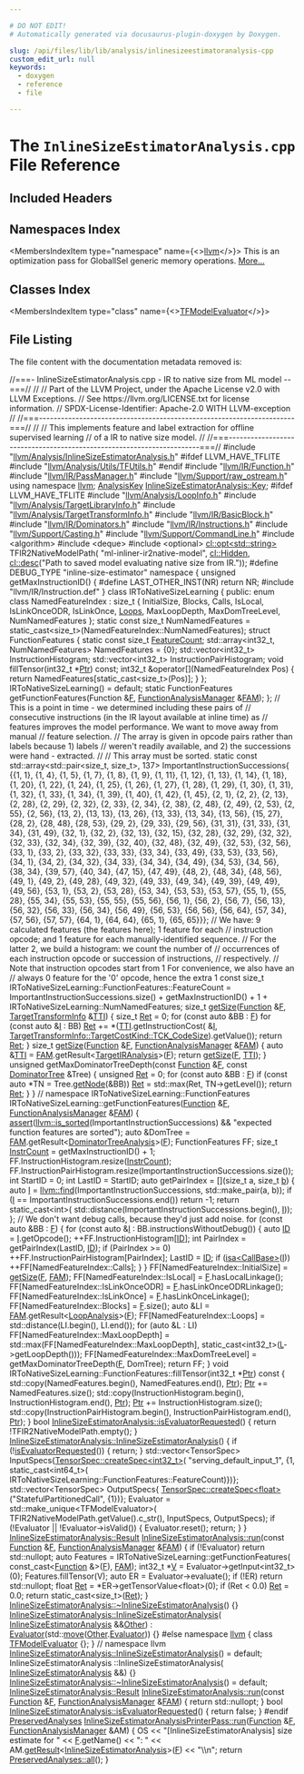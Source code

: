 ```yaml
---

# DO NOT EDIT!
# Automatically generated via docusaurus-plugin-doxygen by Doxygen.

slug: /api/files/lib/lib/analysis/inlinesizeestimatoranalysis-cpp
custom_edit_url: null
keywords:
  - doxygen
  - reference
  - file

---
```





# The `InlineSizeEstimatorAnalysis.cpp` File Reference

<DoxygenPage pluginConfig={pluginConfig}>



## Included Headers

<IncludesList>
<IncludesListItem
  filePath="llvm/Analysis/InlineSizeEstimatorAnalysis.h"
  permalink="/docs/api/files/include/include/llvm/include/llvm/analysis/inlinesizeestimatoranalysis-h"
  isLocal="true" />
<IncludesListItem
  filePath="llvm/IR/Function.h"
  permalink="/docs/api/files/include/include/llvm/include/llvm/ir/function-h"
  isLocal="true" />
<IncludesListItem
  filePath="llvm/IR/PassManager.h"
  permalink="/docs/api/files/include/include/llvm/include/llvm/ir/passmanager-h"
  isLocal="true" />
<IncludesListItem
  filePath="llvm/Support/raw_ostream.h"
  permalink="/docs/api/files/include/include/llvm/include/llvm/support/raw-ostream-h"
  isLocal="true" />
</IncludesList>

## Namespaces Index

<MembersIndex>

<MembersIndexItem
  type="namespace"
  name={<><a href="/docs/api/namespaces/llvm">llvm</a></>}>
This is an optimization pass for GlobalISel generic memory operations. <a href="/docs/api/namespaces/llvm/#details">More...</a>
</MembersIndexItem>

</MembersIndex>

## Classes Index

<MembersIndex>

<MembersIndexItem
  type="class"
  name={<><a href="/docs/api/classes/llvm/tfmodelevaluator">TFModelEvaluator</a></>}>
</MembersIndexItem>

</MembersIndex>


## File Listing

The file content with the documentation metadata removed is:

<ProgramListing>

<Link id="l00001" /><CodeLine lineNumber="1"><span class="doxyHighlightComment">//===- InlineSizeEstimatorAnalysis.cpp - IR to native size from ML model --===//</span></CodeLine>
<Link id="l00002" /><CodeLine lineNumber="2"><span class="doxyHighlightComment">//</span></CodeLine>
<Link id="l00003" /><CodeLine lineNumber="3"><span class="doxyHighlightComment">// Part of the LLVM Project, under the Apache License v2.0 with LLVM Exceptions.</span></CodeLine>
<Link id="l00004" /><CodeLine lineNumber="4"><span class="doxyHighlightComment">// See https://llvm.org/LICENSE.txt for license information.</span></CodeLine>
<Link id="l00005" /><CodeLine lineNumber="5"><span class="doxyHighlightComment">// SPDX-License-Identifier: Apache-2.0 WITH LLVM-exception</span></CodeLine>
<Link id="l00006" /><CodeLine lineNumber="6"><span class="doxyHighlightComment">//</span></CodeLine>
<Link id="l00007" /><CodeLine lineNumber="7"><span class="doxyHighlightComment">//===----------------------------------------------------------------------===//</span></CodeLine>
<Link id="l00008" /><CodeLine lineNumber="8"><span class="doxyHighlightComment">//</span></CodeLine>
<Link id="l00009" /><CodeLine lineNumber="9"><span class="doxyHighlightComment">// This implements feature and label extraction for offline supervised learning</span></CodeLine>
<Link id="l00010" /><CodeLine lineNumber="10"><span class="doxyHighlightComment">// of a IR to native size model.</span></CodeLine>
<Link id="l00011" /><CodeLine lineNumber="11"><span class="doxyHighlightComment">//</span></CodeLine>
<Link id="l00012" /><CodeLine lineNumber="12"><span class="doxyHighlightComment">//===----------------------------------------------------------------------===//</span></CodeLine>
<Link id="l00013" /><CodeLine lineNumber="13"><span class="doxyHighlightPreprocessor">#include &quot;<a href="/docs/api/files/include/include/llvm/include/llvm/analysis/inlinesizeestimatoranalysis-h">llvm/Analysis/InlineSizeEstimatorAnalysis.h</a>&quot;</span></CodeLine>
<Link id="l00014" /><CodeLine lineNumber="14"></CodeLine>
<Link id="l00015" /><CodeLine lineNumber="15"><span class="doxyHighlightPreprocessor">#ifdef LLVM&#95;HAVE&#95;TFLITE</span></CodeLine>
<Link id="l00016" /><CodeLine lineNumber="16"><span class="doxyHighlightPreprocessor">#include &quot;<a href="/docs/api/files/include/include/llvm/include/llvm/analysis/include/llvm/analysis/utils/tfutils-h">llvm/Analysis/Utils/TFUtils.h</a>&quot;</span></CodeLine>
<Link id="l00017" /><CodeLine lineNumber="17"><span class="doxyHighlightPreprocessor">#endif</span></CodeLine>
<Link id="l00018" /><CodeLine lineNumber="18"><span class="doxyHighlightPreprocessor">#include &quot;<a href="/docs/api/files/include/include/llvm/include/llvm/ir/function-h">llvm/IR/Function.h</a>&quot;</span></CodeLine>
<Link id="l00019" /><CodeLine lineNumber="19"><span class="doxyHighlightPreprocessor">#include &quot;<a href="/docs/api/files/include/include/llvm/include/llvm/ir/passmanager-h">llvm/IR/PassManager.h</a>&quot;</span></CodeLine>
<Link id="l00020" /><CodeLine lineNumber="20"><span class="doxyHighlightPreprocessor">#include &quot;<a href="/docs/api/files/include/include/llvm/include/llvm/support/raw-ostream-h">llvm/Support/raw&#95;ostream.h</a>&quot;</span></CodeLine>
<Link id="l00021" /><CodeLine lineNumber="21"></CodeLine>
<Link id="l00022" /><CodeLine lineNumber="22"><span class="doxyHighlightKeyword">using namespace </span><span class="doxyHighlight"><a href="/docs/api/namespaces/llvm">llvm</a>;</span></CodeLine>
<Link id="l00023" /><CodeLine lineNumber="23"></CodeLine>
<Link id="l00024" /><CodeLine lineNumber="24"><span class="doxyHighlight"><a href="/docs/api/structs/llvm/analysiskey">AnalysisKey</a> <a href="/docs/api/classes/llvm/inlinesizeestimatoranalysis/#ac3858875b1502944da1a89f2505761da">InlineSizeEstimatorAnalysis::Key</a>;</span></CodeLine>
<Link id="l00025" /><CodeLine lineNumber="25"></CodeLine>
<Link id="l00026" /><CodeLine lineNumber="26"><span class="doxyHighlightPreprocessor">#ifdef LLVM&#95;HAVE&#95;TFLITE</span></CodeLine>
<Link id="l00027" /><CodeLine lineNumber="27"><span class="doxyHighlightPreprocessor">#include &quot;<a href="/docs/api/files/include/include/llvm/include/llvm/analysis/loopinfo-h">llvm/Analysis/LoopInfo.h</a>&quot;</span></CodeLine>
<Link id="l00028" /><CodeLine lineNumber="28"><span class="doxyHighlightPreprocessor">#include &quot;<a href="/docs/api/files/include/include/llvm/include/llvm/analysis/targetlibraryinfo-h">llvm/Analysis/TargetLibraryInfo.h</a>&quot;</span></CodeLine>
<Link id="l00029" /><CodeLine lineNumber="29"><span class="doxyHighlightPreprocessor">#include &quot;<a href="/docs/api/files/include/include/llvm/include/llvm/analysis/targettransforminfo-h">llvm/Analysis/TargetTransformInfo.h</a>&quot;</span></CodeLine>
<Link id="l00030" /><CodeLine lineNumber="30"><span class="doxyHighlightPreprocessor">#include &quot;<a href="/docs/api/files/include/include/llvm/include/llvm/ir/basicblock-h">llvm/IR/BasicBlock.h</a>&quot;</span></CodeLine>
<Link id="l00031" /><CodeLine lineNumber="31"><span class="doxyHighlightPreprocessor">#include &quot;<a href="/docs/api/files/include/include/llvm/include/llvm/ir/dominators-h">llvm/IR/Dominators.h</a>&quot;</span></CodeLine>
<Link id="l00032" /><CodeLine lineNumber="32"><span class="doxyHighlightPreprocessor">#include &quot;<a href="/docs/api/files/include/include/llvm/include/llvm/ir/instructions-h">llvm/IR/Instructions.h</a>&quot;</span></CodeLine>
<Link id="l00033" /><CodeLine lineNumber="33"><span class="doxyHighlightPreprocessor">#include &quot;<a href="/docs/api/files/include/include/llvm/include/llvm/support/casting-h">llvm/Support/Casting.h</a>&quot;</span></CodeLine>
<Link id="l00034" /><CodeLine lineNumber="34"><span class="doxyHighlightPreprocessor">#include &quot;<a href="/docs/api/files/include/include/llvm/include/llvm/support/commandline-h">llvm/Support/CommandLine.h</a>&quot;</span></CodeLine>
<Link id="l00035" /><CodeLine lineNumber="35"><span class="doxyHighlightPreprocessor">#include &lt;algorithm&gt;</span></CodeLine>
<Link id="l00036" /><CodeLine lineNumber="36"><span class="doxyHighlightPreprocessor">#include &lt;deque&gt;</span></CodeLine>
<Link id="l00037" /><CodeLine lineNumber="37"><span class="doxyHighlightPreprocessor">#include &lt;optional&gt;</span></CodeLine>
<Link id="l00038" /><CodeLine lineNumber="38"></CodeLine>
<Link id="l00039" /><CodeLine lineNumber="39"><span class="doxyHighlight"><a href="/docs/api/classes/llvm/cl/opt">cl::opt&lt;std::string&gt;</a> TFIR2NativeModelPath(</span></CodeLine>
<Link id="l00040" /><CodeLine lineNumber="40"><span class="doxyHighlight">    </span><span class="doxyHighlightStringLiteral">&quot;ml-inliner-ir2native-model&quot;</span><span class="doxyHighlight">, <a href="/docs/api/namespaces/llvm/cl/#a68075925a54790e71ca790e1d4f21a40a263ac008d8d31f13ce460395fc4cf7e6">cl::Hidden</a>,</span></CodeLine>
<Link id="l00041" /><CodeLine lineNumber="41"><span class="doxyHighlight">    <a href="/docs/api/structs/llvm/cl/desc">cl::desc</a>(</span><span class="doxyHighlightStringLiteral">&quot;Path to saved model evaluating native size from IR.&quot;</span><span class="doxyHighlight">));</span></CodeLine>
<Link id="l00042" /><CodeLine lineNumber="42"></CodeLine>
<Link id="l00043" /><CodeLine lineNumber="43"><span class="doxyHighlightPreprocessor">#define DEBUG&#95;TYPE &quot;inline-size-estimator&quot;</span></CodeLine>
<Link id="l00044" /><CodeLine lineNumber="44"><span class="doxyHighlightKeyword">namespace </span><span class="doxyHighlight">&#123;</span></CodeLine>
<Link id="l00045" /><CodeLine lineNumber="45"><span class="doxyHighlightKeywordType">unsigned</span><span class="doxyHighlight"> getMaxInstructionID() &#123;</span></CodeLine>
<Link id="l00046" /><CodeLine lineNumber="46"><span class="doxyHighlightPreprocessor">#define LAST&#95;OTHER&#95;INST(NR) return NR;</span></CodeLine>
<Link id="l00047" /><CodeLine lineNumber="47"><span class="doxyHighlightPreprocessor">#include &quot;llvm/IR/Instruction.def&quot;</span></CodeLine>
<Link id="l00048" /><CodeLine lineNumber="48"><span class="doxyHighlight">&#125;</span></CodeLine>
<Link id="l00049" /><CodeLine lineNumber="49"></CodeLine>
<Link id="l00050" /><CodeLine lineNumber="50"><span class="doxyHighlightKeyword">class </span><span class="doxyHighlight">IRToNativeSizeLearning &#123;</span></CodeLine>
<Link id="l00051" /><CodeLine lineNumber="51"><span class="doxyHighlightKeyword">public</span><span class="doxyHighlight">:</span></CodeLine>
<Link id="l00052" /><CodeLine lineNumber="52"><span class="doxyHighlight">  </span><span class="doxyHighlightKeyword">enum class</span><span class="doxyHighlight"> NamedFeatureIndex : </span><span class="doxyHighlightKeywordType">size&#95;t</span><span class="doxyHighlight"> &#123;</span></CodeLine>
<Link id="l00053" /><CodeLine lineNumber="53"><span class="doxyHighlight">    InitialSize,</span></CodeLine>
<Link id="l00054" /><CodeLine lineNumber="54"><span class="doxyHighlight">    Blocks,</span></CodeLine>
<Link id="l00055" /><CodeLine lineNumber="55"><span class="doxyHighlight">    Calls,</span></CodeLine>
<Link id="l00056" /><CodeLine lineNumber="56"><span class="doxyHighlight">    IsLocal,</span></CodeLine>
<Link id="l00057" /><CodeLine lineNumber="57"><span class="doxyHighlight">    IsLinkOnceODR,</span></CodeLine>
<Link id="l00058" /><CodeLine lineNumber="58"><span class="doxyHighlight">    IsLinkOnce,</span></CodeLine>
<Link id="l00059" /><CodeLine lineNumber="59"><span class="doxyHighlight">    <a href="/docs/api/files/lib/lib/target/lib/target/hexagon/hexagonhardwareloops-cpp/#ada7c1594a393ede3ce32602d64d7ddb2">Loops</a>,</span></CodeLine>
<Link id="l00060" /><CodeLine lineNumber="60"><span class="doxyHighlight">    MaxLoopDepth,</span></CodeLine>
<Link id="l00061" /><CodeLine lineNumber="61"><span class="doxyHighlight">    MaxDomTreeLevel,</span></CodeLine>
<Link id="l00062" /><CodeLine lineNumber="62"></CodeLine>
<Link id="l00063" /><CodeLine lineNumber="63"><span class="doxyHighlight">    NumNamedFeatures</span></CodeLine>
<Link id="l00064" /><CodeLine lineNumber="64"><span class="doxyHighlight">  &#125;;</span></CodeLine>
<Link id="l00065" /><CodeLine lineNumber="65"><span class="doxyHighlight">  </span><span class="doxyHighlightKeyword">static</span><span class="doxyHighlight"> </span><span class="doxyHighlightKeyword">const</span><span class="doxyHighlight"> </span><span class="doxyHighlightKeywordType">size&#95;t</span><span class="doxyHighlight"> NumNamedFeatures =</span></CodeLine>
<Link id="l00066" /><CodeLine lineNumber="66"><span class="doxyHighlight">      </span><span class="doxyHighlightKeyword">static&#95;cast&lt;</span><span class="doxyHighlightKeywordType">size&#95;t</span><span class="doxyHighlightKeyword">&gt;</span><span class="doxyHighlight">(NamedFeatureIndex::NumNamedFeatures);</span></CodeLine>
<Link id="l00067" /><CodeLine lineNumber="67"><span class="doxyHighlight">  </span><span class="doxyHighlightKeyword">struct </span><span class="doxyHighlight">FunctionFeatures &#123;</span></CodeLine>
<Link id="l00068" /><CodeLine lineNumber="68"><span class="doxyHighlight">    </span><span class="doxyHighlightKeyword">static</span><span class="doxyHighlight"> </span><span class="doxyHighlightKeyword">const</span><span class="doxyHighlight"> </span><span class="doxyHighlightKeywordType">size&#95;t</span><span class="doxyHighlight"> <a href="/docs/api/namespaces/llvm/#a28437d232d14dd144fb44e8300e0f515a3520b48b0e451316168b36f113668638">FeatureCount</a>;</span></CodeLine>
<Link id="l00069" /><CodeLine lineNumber="69"></CodeLine>
<Link id="l00070" /><CodeLine lineNumber="70"><span class="doxyHighlight">    std::array&lt;int32&#95;t, NumNamedFeatures&gt; NamedFeatures = &#123;0&#125;;</span></CodeLine>
<Link id="l00071" /><CodeLine lineNumber="71"><span class="doxyHighlight">    std::vector&lt;int32&#95;t&gt; InstructionHistogram;</span></CodeLine>
<Link id="l00072" /><CodeLine lineNumber="72"><span class="doxyHighlight">    std::vector&lt;int32&#95;t&gt; InstructionPairHistogram;</span></CodeLine>
<Link id="l00073" /><CodeLine lineNumber="73"></CodeLine>
<Link id="l00074" /><CodeLine lineNumber="74"><span class="doxyHighlight">    </span><span class="doxyHighlightKeywordType">void</span><span class="doxyHighlight"> fillTensor(int32&#95;t &#42;<a href="/docs/api/files/lib/lib/analysis/targetlibraryinfo-cpp/#aca185e6d0e9f423dbb24440206454872a11dbf501abf829b3ab7049c2d3a8a053">Ptr</a>) </span><span class="doxyHighlightKeyword">const</span><span class="doxyHighlight">;</span></CodeLine>
<Link id="l00075" /><CodeLine lineNumber="75"><span class="doxyHighlight">    int32&#95;t &amp;operator&#91;&#93;(NamedFeatureIndex Pos) &#123;</span></CodeLine>
<Link id="l00076" /><CodeLine lineNumber="76"><span class="doxyHighlight">      </span><span class="doxyHighlightKeywordFlow">return</span><span class="doxyHighlight"> NamedFeatures&#91;</span><span class="doxyHighlightKeyword">static&#95;cast&lt;</span><span class="doxyHighlightKeywordType">size&#95;t</span><span class="doxyHighlightKeyword">&gt;</span><span class="doxyHighlight">(Pos)&#93;;</span></CodeLine>
<Link id="l00077" /><CodeLine lineNumber="77"><span class="doxyHighlight">    &#125;</span></CodeLine>
<Link id="l00078" /><CodeLine lineNumber="78"><span class="doxyHighlight">  &#125;;</span></CodeLine>
<Link id="l00079" /><CodeLine lineNumber="79"><span class="doxyHighlight">  IRToNativeSizeLearning() = </span><span class="doxyHighlightKeywordFlow">default</span><span class="doxyHighlight">;</span></CodeLine>
<Link id="l00080" /><CodeLine lineNumber="80"></CodeLine>
<Link id="l00081" /><CodeLine lineNumber="81"><span class="doxyHighlight">  </span><span class="doxyHighlightKeyword">static</span><span class="doxyHighlight"> FunctionFeatures getFunctionFeatures(Function &amp;<a href="/docs/api/files/lib/lib/support/md5-cpp/#a96d73bbd7af15cb1fc38c3f4a3bd82e9">F</a>,</span></CodeLine>
<Link id="l00082" /><CodeLine lineNumber="82"><span class="doxyHighlight">                                              <a href="/docs/api/namespaces/llvm/#adce09a5a0de0e3177eb00e932734af2f">FunctionAnalysisManager</a> &amp;<a href="/docs/api/files/lib/lib/passes/passbuilderbindings-cpp/#a83c7e5ca51099e4efa895791a02fb0ed">FAM</a>);</span></CodeLine>
<Link id="l00083" /><CodeLine lineNumber="83"><span class="doxyHighlight">&#125;;</span></CodeLine>
<Link id="l00084" /><CodeLine lineNumber="84"></CodeLine>
<Link id="l00085" /><CodeLine lineNumber="85"><span class="doxyHighlightComment">// This is a point in time - we determined including these pairs of</span></CodeLine>
<Link id="l00086" /><CodeLine lineNumber="86"><span class="doxyHighlightComment">// consecutive instructions (in the IR layout available at inline time) as</span></CodeLine>
<Link id="l00087" /><CodeLine lineNumber="87"><span class="doxyHighlightComment">// features improves the model performance. We want to move away from manual</span></CodeLine>
<Link id="l00088" /><CodeLine lineNumber="88"><span class="doxyHighlightComment">// feature selection.</span></CodeLine>
<Link id="l00089" /><CodeLine lineNumber="89"><span class="doxyHighlightComment">// The array is given in opcode pairs rather than labels because 1) labels</span></CodeLine>
<Link id="l00090" /><CodeLine lineNumber="90"><span class="doxyHighlightComment">// weren&#39;t readily available, and 2) the successions were hand - extracted.</span></CodeLine>
<Link id="l00091" /><CodeLine lineNumber="91"><span class="doxyHighlightComment">//</span></CodeLine>
<Link id="l00092" /><CodeLine lineNumber="92"><span class="doxyHighlightComment">// This array must be sorted.</span></CodeLine>
<Link id="l00093" /><CodeLine lineNumber="93"><span class="doxyHighlightKeyword">static</span><span class="doxyHighlight"> </span><span class="doxyHighlightKeyword">const</span><span class="doxyHighlight"> std::array&lt;std::pair&lt;size&#95;t, size&#95;t&gt;, 137&gt;</span></CodeLine>
<Link id="l00094" /><CodeLine lineNumber="94"><span class="doxyHighlight">    ImportantInstructionSuccessions&#123;</span></CodeLine>
<Link id="l00095" /><CodeLine lineNumber="95"><span class="doxyHighlight">        &#123;&#123;1, 1&#125;,   &#123;1, 4&#125;,   &#123;1, 5&#125;,   &#123;1, 7&#125;,   &#123;1, 8&#125;,   &#123;1, 9&#125;,   &#123;1, 11&#125;,</span></CodeLine>
<Link id="l00096" /><CodeLine lineNumber="96"><span class="doxyHighlight">         &#123;1, 12&#125;,  &#123;1, 13&#125;,  &#123;1, 14&#125;,  &#123;1, 18&#125;,  &#123;1, 20&#125;,  &#123;1, 22&#125;,  &#123;1, 24&#125;,</span></CodeLine>
<Link id="l00097" /><CodeLine lineNumber="97"><span class="doxyHighlight">         &#123;1, 25&#125;,  &#123;1, 26&#125;,  &#123;1, 27&#125;,  &#123;1, 28&#125;,  &#123;1, 29&#125;,  &#123;1, 30&#125;,  &#123;1, 31&#125;,</span></CodeLine>
<Link id="l00098" /><CodeLine lineNumber="98"><span class="doxyHighlight">         &#123;1, 32&#125;,  &#123;1, 33&#125;,  &#123;1, 34&#125;,  &#123;1, 39&#125;,  &#123;1, 40&#125;,  &#123;1, 42&#125;,  &#123;1, 45&#125;,</span></CodeLine>
<Link id="l00099" /><CodeLine lineNumber="99"><span class="doxyHighlight">         &#123;2, 1&#125;,   &#123;2, 2&#125;,   &#123;2, 13&#125;,  &#123;2, 28&#125;,  &#123;2, 29&#125;,  &#123;2, 32&#125;,  &#123;2, 33&#125;,</span></CodeLine>
<Link id="l00100" /><CodeLine lineNumber="100"><span class="doxyHighlight">         &#123;2, 34&#125;,  &#123;2, 38&#125;,  &#123;2, 48&#125;,  &#123;2, 49&#125;,  &#123;2, 53&#125;,  &#123;2, 55&#125;,  &#123;2, 56&#125;,</span></CodeLine>
<Link id="l00101" /><CodeLine lineNumber="101"><span class="doxyHighlight">         &#123;13, 2&#125;,  &#123;13, 13&#125;, &#123;13, 26&#125;, &#123;13, 33&#125;, &#123;13, 34&#125;, &#123;13, 56&#125;, &#123;15, 27&#125;,</span></CodeLine>
<Link id="l00102" /><CodeLine lineNumber="102"><span class="doxyHighlight">         &#123;28, 2&#125;,  &#123;28, 48&#125;, &#123;28, 53&#125;, &#123;29, 2&#125;,  &#123;29, 33&#125;, &#123;29, 56&#125;, &#123;31, 31&#125;,</span></CodeLine>
<Link id="l00103" /><CodeLine lineNumber="103"><span class="doxyHighlight">         &#123;31, 33&#125;, &#123;31, 34&#125;, &#123;31, 49&#125;, &#123;32, 1&#125;,  &#123;32, 2&#125;,  &#123;32, 13&#125;, &#123;32, 15&#125;,</span></CodeLine>
<Link id="l00104" /><CodeLine lineNumber="104"><span class="doxyHighlight">         &#123;32, 28&#125;, &#123;32, 29&#125;, &#123;32, 32&#125;, &#123;32, 33&#125;, &#123;32, 34&#125;, &#123;32, 39&#125;, &#123;32, 40&#125;,</span></CodeLine>
<Link id="l00105" /><CodeLine lineNumber="105"><span class="doxyHighlight">         &#123;32, 48&#125;, &#123;32, 49&#125;, &#123;32, 53&#125;, &#123;32, 56&#125;, &#123;33, 1&#125;,  &#123;33, 2&#125;,  &#123;33, 32&#125;,</span></CodeLine>
<Link id="l00106" /><CodeLine lineNumber="106"><span class="doxyHighlight">         &#123;33, 33&#125;, &#123;33, 34&#125;, &#123;33, 49&#125;, &#123;33, 53&#125;, &#123;33, 56&#125;, &#123;34, 1&#125;,  &#123;34, 2&#125;,</span></CodeLine>
<Link id="l00107" /><CodeLine lineNumber="107"><span class="doxyHighlight">         &#123;34, 32&#125;, &#123;34, 33&#125;, &#123;34, 34&#125;, &#123;34, 49&#125;, &#123;34, 53&#125;, &#123;34, 56&#125;, &#123;38, 34&#125;,</span></CodeLine>
<Link id="l00108" /><CodeLine lineNumber="108"><span class="doxyHighlight">         &#123;39, 57&#125;, &#123;40, 34&#125;, &#123;47, 15&#125;, &#123;47, 49&#125;, &#123;48, 2&#125;,  &#123;48, 34&#125;, &#123;48, 56&#125;,</span></CodeLine>
<Link id="l00109" /><CodeLine lineNumber="109"><span class="doxyHighlight">         &#123;49, 1&#125;,  &#123;49, 2&#125;,  &#123;49, 28&#125;, &#123;49, 32&#125;, &#123;49, 33&#125;, &#123;49, 34&#125;, &#123;49, 39&#125;,</span></CodeLine>
<Link id="l00110" /><CodeLine lineNumber="110"><span class="doxyHighlight">         &#123;49, 49&#125;, &#123;49, 56&#125;, &#123;53, 1&#125;,  &#123;53, 2&#125;,  &#123;53, 28&#125;, &#123;53, 34&#125;, &#123;53, 53&#125;,</span></CodeLine>
<Link id="l00111" /><CodeLine lineNumber="111"><span class="doxyHighlight">         &#123;53, 57&#125;, &#123;55, 1&#125;,  &#123;55, 28&#125;, &#123;55, 34&#125;, &#123;55, 53&#125;, &#123;55, 55&#125;, &#123;55, 56&#125;,</span></CodeLine>
<Link id="l00112" /><CodeLine lineNumber="112"><span class="doxyHighlight">         &#123;56, 1&#125;,  &#123;56, 2&#125;,  &#123;56, 7&#125;,  &#123;56, 13&#125;, &#123;56, 32&#125;, &#123;56, 33&#125;, &#123;56, 34&#125;,</span></CodeLine>
<Link id="l00113" /><CodeLine lineNumber="113"><span class="doxyHighlight">         &#123;56, 49&#125;, &#123;56, 53&#125;, &#123;56, 56&#125;, &#123;56, 64&#125;, &#123;57, 34&#125;, &#123;57, 56&#125;, &#123;57, 57&#125;,</span></CodeLine>
<Link id="l00114" /><CodeLine lineNumber="114"><span class="doxyHighlight">         &#123;64, 1&#125;,  &#123;64, 64&#125;, &#123;65, 1&#125;,  &#123;65, 65&#125;&#125;&#125;;</span></CodeLine>
<Link id="l00115" /><CodeLine lineNumber="115"></CodeLine>
<Link id="l00116" /><CodeLine lineNumber="116"><span class="doxyHighlightComment">// We have: 9 calculated features (the features here); 1 feature for each</span></CodeLine>
<Link id="l00117" /><CodeLine lineNumber="117"><span class="doxyHighlightComment">// instruction opcode; and 1 feature for each manually-identified sequence.</span></CodeLine>
<Link id="l00118" /><CodeLine lineNumber="118"><span class="doxyHighlightComment">// For the latter 2, we build a histogram: we count the number of</span></CodeLine>
<Link id="l00119" /><CodeLine lineNumber="119"><span class="doxyHighlightComment">// occurrences of each instruction opcode or succession of instructions,</span></CodeLine>
<Link id="l00120" /><CodeLine lineNumber="120"><span class="doxyHighlightComment">// respectively.</span></CodeLine>
<Link id="l00121" /><CodeLine lineNumber="121"><span class="doxyHighlightComment">// Note that instruction opcodes start from 1 For convenience, we also have an</span></CodeLine>
<Link id="l00122" /><CodeLine lineNumber="122"><span class="doxyHighlightComment">// always 0 feature for the &#39;0&#39; opcode, hence the extra 1</span></CodeLine>
<Link id="l00123" /><CodeLine lineNumber="123"><span class="doxyHighlightKeyword">const</span><span class="doxyHighlight"> </span><span class="doxyHighlightKeywordType">size&#95;t</span><span class="doxyHighlight"> IRToNativeSizeLearning::FunctionFeatures::FeatureCount =</span></CodeLine>
<Link id="l00124" /><CodeLine lineNumber="124"><span class="doxyHighlight">    ImportantInstructionSuccessions.size() + getMaxInstructionID() + 1 +</span></CodeLine>
<Link id="l00125" /><CodeLine lineNumber="125"><span class="doxyHighlight">    IRToNativeSizeLearning::NumNamedFeatures;</span></CodeLine>
<Link id="l00126" /><CodeLine lineNumber="126"></CodeLine>
<Link id="l00127" /><CodeLine lineNumber="127"><span class="doxyHighlightKeywordType">size&#95;t</span><span class="doxyHighlight"> <a href="/docs/api/files/lib/lib/target/lib/target/xtensa/lib/target/xtensa/mctargetdesc/xtensaasmbackend-cpp/#a13a0babfc55adc9b798c39e65ec9e8a3">getSize</a>(<a href="/docs/api/classes/llvm/function">Function</a> &amp;<a href="/docs/api/files/lib/lib/support/md5-cpp/#a96d73bbd7af15cb1fc38c3f4a3bd82e9">F</a>, <a href="/docs/api/classes/llvm/targettransforminfo">TargetTransformInfo</a> &amp;<a href="/docs/api/namespaces/llvm/#aa0d69e81725c10fa5407f0bf34462068">TTI</a>) &#123;</span></CodeLine>
<Link id="l00128" /><CodeLine lineNumber="128"><span class="doxyHighlight">  </span><span class="doxyHighlightKeywordType">size&#95;t</span><span class="doxyHighlight"> <a href="/docs/api/namespaces/llvm/mipsisd/#a422daf9aa810935178671306b651d69ba366e1eac31eeb1a1892d62ccfc0c8cf8">Ret</a> = 0;</span></CodeLine>
<Link id="l00129" /><CodeLine lineNumber="129"><span class="doxyHighlight">  </span><span class="doxyHighlightKeywordFlow">for</span><span class="doxyHighlight"> (</span><span class="doxyHighlightKeyword">const</span><span class="doxyHighlight"> </span><span class="doxyHighlightKeyword">auto</span><span class="doxyHighlight"> &amp;BB : <a href="/docs/api/files/lib/lib/support/md5-cpp/#a96d73bbd7af15cb1fc38c3f4a3bd82e9">F</a>)</span></CodeLine>
<Link id="l00130" /><CodeLine lineNumber="130"><span class="doxyHighlight">    </span><span class="doxyHighlightKeywordFlow">for</span><span class="doxyHighlight"> (</span><span class="doxyHighlightKeyword">const</span><span class="doxyHighlight"> </span><span class="doxyHighlightKeyword">auto</span><span class="doxyHighlight"> &amp;<a href="/docs/api/files/lib/lib/support/md5-cpp/#ac0eafdc9ee161b71e7af98af736952fd">I</a> : BB)</span></CodeLine>
<Link id="l00131" /><CodeLine lineNumber="131"><span class="doxyHighlight">      <a href="/docs/api/namespaces/llvm/mipsisd/#a422daf9aa810935178671306b651d69ba366e1eac31eeb1a1892d62ccfc0c8cf8">Ret</a> += &#42;(<a href="/docs/api/namespaces/llvm/#aa0d69e81725c10fa5407f0bf34462068">TTI</a>.getInstructionCost(</span></CodeLine>
<Link id="l00132" /><CodeLine lineNumber="132"><span class="doxyHighlight">          &amp;<a href="/docs/api/files/lib/lib/support/md5-cpp/#ac0eafdc9ee161b71e7af98af736952fd">I</a>, <a href="/docs/api/classes/llvm/targettransforminfo/#a706f223f760b55668fbae74202b816bba737cfc93e5a2ff961677d57186167e7c">TargetTransformInfo::TargetCostKind::TCK&#95;CodeSize</a>).getValue());</span></CodeLine>
<Link id="l00133" /><CodeLine lineNumber="133"><span class="doxyHighlight">  </span><span class="doxyHighlightKeywordFlow">return</span><span class="doxyHighlight"> <a href="/docs/api/namespaces/llvm/mipsisd/#a422daf9aa810935178671306b651d69ba366e1eac31eeb1a1892d62ccfc0c8cf8">Ret</a>;</span></CodeLine>
<Link id="l00134" /><CodeLine lineNumber="134"><span class="doxyHighlight">&#125;</span></CodeLine>
<Link id="l00135" /><CodeLine lineNumber="135"></CodeLine>
<Link id="l00136" /><CodeLine lineNumber="136"><span class="doxyHighlightKeywordType">size&#95;t</span><span class="doxyHighlight"> <a href="/docs/api/files/lib/lib/target/lib/target/xtensa/lib/target/xtensa/mctargetdesc/xtensaasmbackend-cpp/#a13a0babfc55adc9b798c39e65ec9e8a3">getSize</a>(<a href="/docs/api/classes/llvm/function">Function</a> &amp;<a href="/docs/api/files/lib/lib/support/md5-cpp/#a96d73bbd7af15cb1fc38c3f4a3bd82e9">F</a>, <a href="/docs/api/namespaces/llvm/#adce09a5a0de0e3177eb00e932734af2f">FunctionAnalysisManager</a> &amp;<a href="/docs/api/files/lib/lib/passes/passbuilderbindings-cpp/#a83c7e5ca51099e4efa895791a02fb0ed">FAM</a>) &#123;</span></CodeLine>
<Link id="l00137" /><CodeLine lineNumber="137"><span class="doxyHighlight">  </span><span class="doxyHighlightKeyword">auto</span><span class="doxyHighlight"> &amp;<a href="/docs/api/namespaces/llvm/#aa0d69e81725c10fa5407f0bf34462068">TTI</a> = <a href="/docs/api/files/lib/lib/passes/passbuilderbindings-cpp/#a83c7e5ca51099e4efa895791a02fb0ed">FAM</a>.getResult&lt;<a href="/docs/api/classes/llvm/targetiranalysis">TargetIRAnalysis</a>&gt;(<a href="/docs/api/files/lib/lib/support/md5-cpp/#a96d73bbd7af15cb1fc38c3f4a3bd82e9">F</a>);</span></CodeLine>
<Link id="l00138" /><CodeLine lineNumber="138"><span class="doxyHighlight">  </span><span class="doxyHighlightKeywordFlow">return</span><span class="doxyHighlight"> <a href="/docs/api/files/lib/lib/target/lib/target/xtensa/lib/target/xtensa/mctargetdesc/xtensaasmbackend-cpp/#a13a0babfc55adc9b798c39e65ec9e8a3">getSize</a>(<a href="/docs/api/files/lib/lib/support/md5-cpp/#a96d73bbd7af15cb1fc38c3f4a3bd82e9">F</a>, <a href="/docs/api/namespaces/llvm/#aa0d69e81725c10fa5407f0bf34462068">TTI</a>);</span></CodeLine>
<Link id="l00139" /><CodeLine lineNumber="139"><span class="doxyHighlight">&#125;</span></CodeLine>
<Link id="l00140" /><CodeLine lineNumber="140"></CodeLine>
<Link id="l00141" /><CodeLine lineNumber="141"><span class="doxyHighlightKeywordType">unsigned</span><span class="doxyHighlight"> getMaxDominatorTreeDepth(</span><span class="doxyHighlightKeyword">const</span><span class="doxyHighlight"> <a href="/docs/api/classes/llvm/function">Function</a> &amp;<a href="/docs/api/files/lib/lib/support/md5-cpp/#a96d73bbd7af15cb1fc38c3f4a3bd82e9">F</a>,</span></CodeLine>
<Link id="l00142" /><CodeLine lineNumber="142"><span class="doxyHighlight">                                  </span><span class="doxyHighlightKeyword">const</span><span class="doxyHighlight"> <a href="/docs/api/classes/llvm/dominatortree">DominatorTree</a> &amp;Tree) &#123;</span></CodeLine>
<Link id="l00143" /><CodeLine lineNumber="143"><span class="doxyHighlight">  </span><span class="doxyHighlightKeywordType">unsigned</span><span class="doxyHighlight"> <a href="/docs/api/namespaces/llvm/mipsisd/#a422daf9aa810935178671306b651d69ba366e1eac31eeb1a1892d62ccfc0c8cf8">Ret</a> = 0;</span></CodeLine>
<Link id="l00144" /><CodeLine lineNumber="144"><span class="doxyHighlight">  </span><span class="doxyHighlightKeywordFlow">for</span><span class="doxyHighlight"> (</span><span class="doxyHighlightKeyword">const</span><span class="doxyHighlight"> </span><span class="doxyHighlightKeyword">auto</span><span class="doxyHighlight"> &amp;BB : <a href="/docs/api/files/lib/lib/support/md5-cpp/#a96d73bbd7af15cb1fc38c3f4a3bd82e9">F</a>)</span></CodeLine>
<Link id="l00145" /><CodeLine lineNumber="145"><span class="doxyHighlight">    </span><span class="doxyHighlightKeywordFlow">if</span><span class="doxyHighlight"> (</span><span class="doxyHighlightKeyword">const</span><span class="doxyHighlight"> </span><span class="doxyHighlightKeyword">auto</span><span class="doxyHighlight"> &#42;TN = Tree.<a href="/docs/api/classes/llvm/dominatortreebase/#ad8295b9b507d1d847cd46856f8255eab">getNode</a>(&amp;BB))</span></CodeLine>
<Link id="l00146" /><CodeLine lineNumber="146"><span class="doxyHighlight">      <a href="/docs/api/namespaces/llvm/mipsisd/#a422daf9aa810935178671306b651d69ba366e1eac31eeb1a1892d62ccfc0c8cf8">Ret</a> = std::max(Ret, TN-&gt;getLevel());</span></CodeLine>
<Link id="l00147" /><CodeLine lineNumber="147"><span class="doxyHighlight">  </span><span class="doxyHighlightKeywordFlow">return</span><span class="doxyHighlight"> <a href="/docs/api/namespaces/llvm/mipsisd/#a422daf9aa810935178671306b651d69ba366e1eac31eeb1a1892d62ccfc0c8cf8">Ret</a>;</span></CodeLine>
<Link id="l00148" /><CodeLine lineNumber="148"><span class="doxyHighlight">&#125;</span></CodeLine>
<Link id="l00149" /><CodeLine lineNumber="149"><span class="doxyHighlight">&#125; </span><span class="doxyHighlightComment">// namespace</span></CodeLine>
<Link id="l00150" /><CodeLine lineNumber="150"></CodeLine>
<Link id="l00151" /><CodeLine lineNumber="151"><span class="doxyHighlight">IRToNativeSizeLearning::FunctionFeatures</span></CodeLine>
<Link id="l00152" /><CodeLine lineNumber="152"><span class="doxyHighlight">IRToNativeSizeLearning::getFunctionFeatures(<a href="/docs/api/classes/llvm/function">Function</a> &amp;<a href="/docs/api/files/lib/lib/support/md5-cpp/#a96d73bbd7af15cb1fc38c3f4a3bd82e9">F</a>,</span></CodeLine>
<Link id="l00153" /><CodeLine lineNumber="153"><span class="doxyHighlight">                                            <a href="/docs/api/namespaces/llvm/#adce09a5a0de0e3177eb00e932734af2f">FunctionAnalysisManager</a> &amp;<a href="/docs/api/files/lib/lib/passes/passbuilderbindings-cpp/#a83c7e5ca51099e4efa895791a02fb0ed">FAM</a>) &#123;</span></CodeLine>
<Link id="l00154" /><CodeLine lineNumber="154"><span class="doxyHighlight">  <a href="/docs/api/files/lib/lib/target/lib/target/amdgpu/silowercontrolflow-cpp/#a4868c5d81c5ccc98c47aeab6244346a0">assert</a>(<a href="/docs/api/namespaces/llvm/#a864e071375fea140a5441a243372ff81">llvm::is&#95;sorted</a>(ImportantInstructionSuccessions) &amp;&amp;</span></CodeLine>
<Link id="l00155" /><CodeLine lineNumber="155"><span class="doxyHighlight">         </span><span class="doxyHighlightStringLiteral">&quot;expected function features are sorted&quot;</span><span class="doxyHighlight">);</span></CodeLine>
<Link id="l00156" /><CodeLine lineNumber="156"></CodeLine>
<Link id="l00157" /><CodeLine lineNumber="157"><span class="doxyHighlight">  </span><span class="doxyHighlightKeyword">auto</span><span class="doxyHighlight"> &amp;DomTree = <a href="/docs/api/files/lib/lib/passes/passbuilderbindings-cpp/#a83c7e5ca51099e4efa895791a02fb0ed">FAM</a>.getResult&lt;<a href="/docs/api/classes/llvm/dominatortreeanalysis">DominatorTreeAnalysis</a>&gt;(<a href="/docs/api/files/lib/lib/support/md5-cpp/#a96d73bbd7af15cb1fc38c3f4a3bd82e9">F</a>);</span></CodeLine>
<Link id="l00158" /><CodeLine lineNumber="158"><span class="doxyHighlight">  FunctionFeatures FF;</span></CodeLine>
<Link id="l00159" /><CodeLine lineNumber="159"><span class="doxyHighlight">  </span><span class="doxyHighlightKeywordType">size&#95;t</span><span class="doxyHighlight"> <a href="/docs/api/files/lib/lib/codegen/dfapacketizer-cpp/#acc16edf21eddec420cd4b27adb3111c6">InstrCount</a> = getMaxInstructionID() + 1;</span></CodeLine>
<Link id="l00160" /><CodeLine lineNumber="160"><span class="doxyHighlight">  FF.InstructionHistogram.resize(<a href="/docs/api/files/lib/lib/codegen/dfapacketizer-cpp/#acc16edf21eddec420cd4b27adb3111c6">InstrCount</a>);</span></CodeLine>
<Link id="l00161" /><CodeLine lineNumber="161"></CodeLine>
<Link id="l00162" /><CodeLine lineNumber="162"><span class="doxyHighlight">  FF.InstructionPairHistogram.resize(ImportantInstructionSuccessions.size());</span></CodeLine>
<Link id="l00163" /><CodeLine lineNumber="163"></CodeLine>
<Link id="l00164" /><CodeLine lineNumber="164"><span class="doxyHighlight">  </span><span class="doxyHighlightKeywordType">int</span><span class="doxyHighlight"> StartID = 0;</span></CodeLine>
<Link id="l00165" /><CodeLine lineNumber="165"><span class="doxyHighlight">  </span><span class="doxyHighlightKeywordType">int</span><span class="doxyHighlight"> LastID = StartID;</span></CodeLine>
<Link id="l00166" /><CodeLine lineNumber="166"><span class="doxyHighlight">  </span><span class="doxyHighlightKeyword">auto</span><span class="doxyHighlight"> getPairIndex = &#91;&#93;(</span><span class="doxyHighlightKeywordType">size&#95;t</span><span class="doxyHighlight"> a, </span><span class="doxyHighlightKeywordType">size&#95;t</span><span class="doxyHighlight"> <a href="/docs/api/namespaces/llvm/m68k/#ab3a288f2953d8eca3e363959fc2cf38ea92eb5ffee6ae2fec3ad71c777531578f">b</a>) &#123;</span></CodeLine>
<Link id="l00167" /><CodeLine lineNumber="167"><span class="doxyHighlight">    </span><span class="doxyHighlightKeyword">auto</span><span class="doxyHighlight"> <a href="/docs/api/files/lib/lib/support/md5-cpp/#ac0eafdc9ee161b71e7af98af736952fd">I</a> = <a href="/docs/api/namespaces/llvm/#a086e9fbdb06276db7753101a08a63adf">llvm::find</a>(ImportantInstructionSuccessions, std::make&#95;pair(a, b));</span></CodeLine>
<Link id="l00168" /><CodeLine lineNumber="168"><span class="doxyHighlight">    </span><span class="doxyHighlightKeywordFlow">if</span><span class="doxyHighlight"> (<a href="/docs/api/files/lib/lib/support/md5-cpp/#ac0eafdc9ee161b71e7af98af736952fd">I</a> == ImportantInstructionSuccessions.end())</span></CodeLine>
<Link id="l00169" /><CodeLine lineNumber="169"><span class="doxyHighlight">      </span><span class="doxyHighlightKeywordFlow">return</span><span class="doxyHighlight"> -1;</span></CodeLine>
<Link id="l00170" /><CodeLine lineNumber="170"><span class="doxyHighlight">    </span><span class="doxyHighlightKeywordFlow">return</span><span class="doxyHighlight"> </span><span class="doxyHighlightKeyword">static&#95;cast&lt;</span><span class="doxyHighlightKeywordType">int</span><span class="doxyHighlightKeyword">&gt;</span><span class="doxyHighlight">(</span></CodeLine>
<Link id="l00171" /><CodeLine lineNumber="171"><span class="doxyHighlight">        std::distance(ImportantInstructionSuccessions.begin(), <a href="/docs/api/files/lib/lib/support/md5-cpp/#ac0eafdc9ee161b71e7af98af736952fd">I</a>));</span></CodeLine>
<Link id="l00172" /><CodeLine lineNumber="172"><span class="doxyHighlight">  &#125;;</span></CodeLine>
<Link id="l00173" /><CodeLine lineNumber="173"></CodeLine>
<Link id="l00174" /><CodeLine lineNumber="174"><span class="doxyHighlight">  </span><span class="doxyHighlightComment">// We don&#39;t want debug calls, because they&#39;d just add noise.</span></CodeLine>
<Link id="l00175" /><CodeLine lineNumber="175"><span class="doxyHighlight">  </span><span class="doxyHighlightKeywordFlow">for</span><span class="doxyHighlight"> (</span><span class="doxyHighlightKeyword">const</span><span class="doxyHighlight"> </span><span class="doxyHighlightKeyword">auto</span><span class="doxyHighlight"> &amp;BB : <a href="/docs/api/files/lib/lib/support/md5-cpp/#a96d73bbd7af15cb1fc38c3f4a3bd82e9">F</a>) &#123;</span></CodeLine>
<Link id="l00176" /><CodeLine lineNumber="176"><span class="doxyHighlight">    </span><span class="doxyHighlightKeywordFlow">for</span><span class="doxyHighlight"> (</span><span class="doxyHighlightKeyword">const</span><span class="doxyHighlight"> </span><span class="doxyHighlightKeyword">auto</span><span class="doxyHighlight"> &amp;<a href="/docs/api/files/lib/lib/support/md5-cpp/#ac0eafdc9ee161b71e7af98af736952fd">I</a> : BB.instructionsWithoutDebug()) &#123;</span></CodeLine>
<Link id="l00177" /><CodeLine lineNumber="177"><span class="doxyHighlight">      </span><span class="doxyHighlightKeyword">auto</span><span class="doxyHighlight"> <a href="/docs/api/namespaces/llvm/callingconv/#abdf8cf606905c10634e831390981b0ed">ID</a> = <a href="/docs/api/files/lib/lib/support/md5-cpp/#ac0eafdc9ee161b71e7af98af736952fd">I</a>.getOpcode();</span></CodeLine>
<Link id="l00178" /><CodeLine lineNumber="178"></CodeLine>
<Link id="l00179" /><CodeLine lineNumber="179"><span class="doxyHighlight">      ++FF.InstructionHistogram&#91;<a href="/docs/api/namespaces/llvm/callingconv/#abdf8cf606905c10634e831390981b0ed">ID</a>&#93;;</span></CodeLine>
<Link id="l00180" /><CodeLine lineNumber="180"><span class="doxyHighlight">      </span><span class="doxyHighlightKeywordType">int</span><span class="doxyHighlight"> PairIndex = getPairIndex(LastID, <a href="/docs/api/namespaces/llvm/callingconv/#abdf8cf606905c10634e831390981b0ed">ID</a>);</span></CodeLine>
<Link id="l00181" /><CodeLine lineNumber="181"><span class="doxyHighlight">      </span><span class="doxyHighlightKeywordFlow">if</span><span class="doxyHighlight"> (PairIndex &gt;= 0)</span></CodeLine>
<Link id="l00182" /><CodeLine lineNumber="182"><span class="doxyHighlight">        ++FF.InstructionPairHistogram&#91;PairIndex&#93;;</span></CodeLine>
<Link id="l00183" /><CodeLine lineNumber="183"><span class="doxyHighlight">      LastID = <a href="/docs/api/namespaces/llvm/callingconv/#abdf8cf606905c10634e831390981b0ed">ID</a>;</span></CodeLine>
<Link id="l00184" /><CodeLine lineNumber="184"><span class="doxyHighlight">      </span><span class="doxyHighlightKeywordFlow">if</span><span class="doxyHighlight"> (<a href="/docs/api/namespaces/llvm/#a92ca992e52dddc420f4b069cae06dfbe">isa&lt;CallBase&gt;</a>(<a href="/docs/api/files/lib/lib/support/md5-cpp/#ac0eafdc9ee161b71e7af98af736952fd">I</a>))</span></CodeLine>
<Link id="l00185" /><CodeLine lineNumber="185"><span class="doxyHighlight">        ++FF&#91;NamedFeatureIndex::Calls&#93;;</span></CodeLine>
<Link id="l00186" /><CodeLine lineNumber="186"><span class="doxyHighlight">    &#125;</span></CodeLine>
<Link id="l00187" /><CodeLine lineNumber="187"><span class="doxyHighlight">  &#125;</span></CodeLine>
<Link id="l00188" /><CodeLine lineNumber="188"></CodeLine>
<Link id="l00189" /><CodeLine lineNumber="189"><span class="doxyHighlight">  FF&#91;NamedFeatureIndex::InitialSize&#93; = <a href="/docs/api/files/lib/lib/target/lib/target/xtensa/lib/target/xtensa/mctargetdesc/xtensaasmbackend-cpp/#a13a0babfc55adc9b798c39e65ec9e8a3">getSize</a>(<a href="/docs/api/files/lib/lib/support/md5-cpp/#a96d73bbd7af15cb1fc38c3f4a3bd82e9">F</a>, <a href="/docs/api/files/lib/lib/passes/passbuilderbindings-cpp/#a83c7e5ca51099e4efa895791a02fb0ed">FAM</a>);</span></CodeLine>
<Link id="l00190" /><CodeLine lineNumber="190"><span class="doxyHighlight">  FF&#91;NamedFeatureIndex::IsLocal&#93; = <a href="/docs/api/files/lib/lib/support/md5-cpp/#a96d73bbd7af15cb1fc38c3f4a3bd82e9">F</a>.hasLocalLinkage();</span></CodeLine>
<Link id="l00191" /><CodeLine lineNumber="191"><span class="doxyHighlight">  FF&#91;NamedFeatureIndex::IsLinkOnceODR&#93; = <a href="/docs/api/files/lib/lib/support/md5-cpp/#a96d73bbd7af15cb1fc38c3f4a3bd82e9">F</a>.hasLinkOnceODRLinkage();</span></CodeLine>
<Link id="l00192" /><CodeLine lineNumber="192"><span class="doxyHighlight">  FF&#91;NamedFeatureIndex::IsLinkOnce&#93; = <a href="/docs/api/files/lib/lib/support/md5-cpp/#a96d73bbd7af15cb1fc38c3f4a3bd82e9">F</a>.hasLinkOnceLinkage();</span></CodeLine>
<Link id="l00193" /><CodeLine lineNumber="193"><span class="doxyHighlight">  FF&#91;NamedFeatureIndex::Blocks&#93; = <a href="/docs/api/files/lib/lib/support/md5-cpp/#a96d73bbd7af15cb1fc38c3f4a3bd82e9">F</a>.size();</span></CodeLine>
<Link id="l00194" /><CodeLine lineNumber="194"><span class="doxyHighlight">  </span><span class="doxyHighlightKeyword">auto</span><span class="doxyHighlight"> &amp;LI = <a href="/docs/api/files/lib/lib/passes/passbuilderbindings-cpp/#a83c7e5ca51099e4efa895791a02fb0ed">FAM</a>.getResult&lt;<a href="/docs/api/classes/llvm/loopanalysis">LoopAnalysis</a>&gt;(<a href="/docs/api/files/lib/lib/support/md5-cpp/#a96d73bbd7af15cb1fc38c3f4a3bd82e9">F</a>);</span></CodeLine>
<Link id="l00195" /><CodeLine lineNumber="195"><span class="doxyHighlight">  FF&#91;NamedFeatureIndex::Loops&#93; = std::distance(LI.begin(), LI.end());</span></CodeLine>
<Link id="l00196" /><CodeLine lineNumber="196"><span class="doxyHighlight">  </span><span class="doxyHighlightKeywordFlow">for</span><span class="doxyHighlight"> (</span><span class="doxyHighlightKeyword">auto</span><span class="doxyHighlight"> &amp;L : LI)</span></CodeLine>
<Link id="l00197" /><CodeLine lineNumber="197"><span class="doxyHighlight">    FF&#91;NamedFeatureIndex::MaxLoopDepth&#93; =</span></CodeLine>
<Link id="l00198" /><CodeLine lineNumber="198"><span class="doxyHighlight">        std::max(FF&#91;NamedFeatureIndex::MaxLoopDepth&#93;,</span></CodeLine>
<Link id="l00199" /><CodeLine lineNumber="199"><span class="doxyHighlight">                 </span><span class="doxyHighlightKeyword">static&#95;cast&lt;</span><span class="doxyHighlight">int32&#95;t</span><span class="doxyHighlightKeyword">&gt;</span><span class="doxyHighlight">(<a href="/docs/api/namespaces/llvm/m68k/#ab3a288f2953d8eca3e363959fc2cf38ead20caec3b48a1eef164cb4ca81ba2587">L</a>-&gt;getLoopDepth()));</span></CodeLine>
<Link id="l00200" /><CodeLine lineNumber="200"><span class="doxyHighlight">  FF&#91;NamedFeatureIndex::MaxDomTreeLevel&#93; = getMaxDominatorTreeDepth(<a href="/docs/api/files/lib/lib/support/md5-cpp/#a96d73bbd7af15cb1fc38c3f4a3bd82e9">F</a>, DomTree);</span></CodeLine>
<Link id="l00201" /><CodeLine lineNumber="201"><span class="doxyHighlight">  </span><span class="doxyHighlightKeywordFlow">return</span><span class="doxyHighlight"> FF;</span></CodeLine>
<Link id="l00202" /><CodeLine lineNumber="202"><span class="doxyHighlight">&#125;</span></CodeLine>
<Link id="l00203" /><CodeLine lineNumber="203"></CodeLine>
<Link id="l00204" /><CodeLine lineNumber="204"><span class="doxyHighlightKeywordType">void</span><span class="doxyHighlight"> IRToNativeSizeLearning::FunctionFeatures::fillTensor(int32&#95;t &#42;<a href="/docs/api/files/lib/lib/analysis/targetlibraryinfo-cpp/#aca185e6d0e9f423dbb24440206454872a11dbf501abf829b3ab7049c2d3a8a053">Ptr</a>)</span><span class="doxyHighlightKeyword"> const </span><span class="doxyHighlight">&#123;</span></CodeLine>
<Link id="l00205" /><CodeLine lineNumber="205"><span class="doxyHighlight">  std::copy(NamedFeatures.begin(), NamedFeatures.end(), <a href="/docs/api/files/lib/lib/analysis/targetlibraryinfo-cpp/#aca185e6d0e9f423dbb24440206454872a11dbf501abf829b3ab7049c2d3a8a053">Ptr</a>);</span></CodeLine>
<Link id="l00206" /><CodeLine lineNumber="206"><span class="doxyHighlight">  <a href="/docs/api/files/lib/lib/analysis/targetlibraryinfo-cpp/#aca185e6d0e9f423dbb24440206454872a11dbf501abf829b3ab7049c2d3a8a053">Ptr</a> += NamedFeatures.size();</span></CodeLine>
<Link id="l00207" /><CodeLine lineNumber="207"><span class="doxyHighlight">  std::copy(InstructionHistogram.begin(), InstructionHistogram.end(), <a href="/docs/api/files/lib/lib/analysis/targetlibraryinfo-cpp/#aca185e6d0e9f423dbb24440206454872a11dbf501abf829b3ab7049c2d3a8a053">Ptr</a>);</span></CodeLine>
<Link id="l00208" /><CodeLine lineNumber="208"><span class="doxyHighlight">  <a href="/docs/api/files/lib/lib/analysis/targetlibraryinfo-cpp/#aca185e6d0e9f423dbb24440206454872a11dbf501abf829b3ab7049c2d3a8a053">Ptr</a> += InstructionHistogram.size();</span></CodeLine>
<Link id="l00209" /><CodeLine lineNumber="209"><span class="doxyHighlight">  std::copy(InstructionPairHistogram.begin(), InstructionPairHistogram.end(),</span></CodeLine>
<Link id="l00210" /><CodeLine lineNumber="210"><span class="doxyHighlight">            <a href="/docs/api/files/lib/lib/analysis/targetlibraryinfo-cpp/#aca185e6d0e9f423dbb24440206454872a11dbf501abf829b3ab7049c2d3a8a053">Ptr</a>);</span></CodeLine>
<Link id="l00211" /><CodeLine lineNumber="211"><span class="doxyHighlight">&#125;</span></CodeLine>
<Link id="l00212" /><CodeLine lineNumber="212"></CodeLine>
<Link id="l00213" /><CodeLine lineNumber="213"><span class="doxyHighlightKeywordType">bool</span><span class="doxyHighlight"> <a href="/docs/api/classes/llvm/inlinesizeestimatoranalysis/#af2afe642df2ccb614a3f8a1d80910df9">InlineSizeEstimatorAnalysis::isEvaluatorRequested</a>() &#123;</span></CodeLine>
<Link id="l00214" /><CodeLine lineNumber="214"><span class="doxyHighlight">  </span><span class="doxyHighlightKeywordFlow">return</span><span class="doxyHighlight"> !TFIR2NativeModelPath.empty();</span></CodeLine>
<Link id="l00215" /><CodeLine lineNumber="215"><span class="doxyHighlight">&#125;</span></CodeLine>
<Link id="l00216" /><CodeLine lineNumber="216"></CodeLine>
<Link id="l00217" /><CodeLine lineNumber="217"><span class="doxyHighlight"><a href="/docs/api/classes/llvm/inlinesizeestimatoranalysis/#a194b9ca99cd1a676567c2ea71a44ad6b">InlineSizeEstimatorAnalysis::InlineSizeEstimatorAnalysis</a>() &#123;</span></CodeLine>
<Link id="l00218" /><CodeLine lineNumber="218"><span class="doxyHighlight">  </span><span class="doxyHighlightKeywordFlow">if</span><span class="doxyHighlight"> (!<a href="/docs/api/classes/llvm/inlinesizeestimatoranalysis/#af2afe642df2ccb614a3f8a1d80910df9">isEvaluatorRequested</a>()) &#123;</span></CodeLine>
<Link id="l00219" /><CodeLine lineNumber="219"><span class="doxyHighlight">    </span><span class="doxyHighlightKeywordFlow">return</span><span class="doxyHighlight">;</span></CodeLine>
<Link id="l00220" /><CodeLine lineNumber="220"><span class="doxyHighlight">  &#125;</span></CodeLine>
<Link id="l00221" /><CodeLine lineNumber="221"><span class="doxyHighlight">  std::vector&lt;TensorSpec&gt; InputSpecs&#123;<a href="/docs/api/classes/llvm/tensorspec/#a48971e85ac1ac4e1598a6815bec525ab">TensorSpec::createSpec&lt;int32&#95;t&gt;</a>(</span></CodeLine>
<Link id="l00222" /><CodeLine lineNumber="222"><span class="doxyHighlight">      </span><span class="doxyHighlightStringLiteral">&quot;serving&#95;default&#95;input&#95;1&quot;</span><span class="doxyHighlight">,</span></CodeLine>
<Link id="l00223" /><CodeLine lineNumber="223"><span class="doxyHighlight">      &#123;1, </span><span class="doxyHighlightKeyword">static&#95;cast&lt;</span><span class="doxyHighlight">int64&#95;t</span><span class="doxyHighlightKeyword">&gt;</span><span class="doxyHighlight">(</span></CodeLine>
<Link id="l00224" /><CodeLine lineNumber="224"><span class="doxyHighlight">              IRToNativeSizeLearning::FunctionFeatures::FeatureCount)&#125;)&#125;;</span></CodeLine>
<Link id="l00225" /><CodeLine lineNumber="225"><span class="doxyHighlight">  std::vector&lt;TensorSpec&gt; OutputSpecs&#123;</span></CodeLine>
<Link id="l00226" /><CodeLine lineNumber="226"><span class="doxyHighlight">      <a href="/docs/api/classes/llvm/tensorspec/#a48971e85ac1ac4e1598a6815bec525ab">TensorSpec::createSpec&lt;float&gt;</a>(</span><span class="doxyHighlightStringLiteral">&quot;StatefulPartitionedCall&quot;</span><span class="doxyHighlight">, &#123;1&#125;)&#125;;</span></CodeLine>
<Link id="l00227" /><CodeLine lineNumber="227"><span class="doxyHighlight">  Evaluator = std::make&#95;unique&lt;TFModelEvaluator&gt;(</span></CodeLine>
<Link id="l00228" /><CodeLine lineNumber="228"><span class="doxyHighlight">      TFIR2NativeModelPath.getValue().c&#95;str(), InputSpecs, OutputSpecs);</span></CodeLine>
<Link id="l00229" /><CodeLine lineNumber="229"><span class="doxyHighlight">  </span><span class="doxyHighlightKeywordFlow">if</span><span class="doxyHighlight"> (!Evaluator || !Evaluator-&gt;isValid()) &#123;</span></CodeLine>
<Link id="l00230" /><CodeLine lineNumber="230"><span class="doxyHighlight">    Evaluator.reset();</span></CodeLine>
<Link id="l00231" /><CodeLine lineNumber="231"><span class="doxyHighlight">    </span><span class="doxyHighlightKeywordFlow">return</span><span class="doxyHighlight">;</span></CodeLine>
<Link id="l00232" /><CodeLine lineNumber="232"><span class="doxyHighlight">  &#125;</span></CodeLine>
<Link id="l00233" /><CodeLine lineNumber="233"><span class="doxyHighlight">&#125;</span></CodeLine>
<Link id="l00234" /><CodeLine lineNumber="234"></CodeLine>
<Link id="l00235" /><CodeLine lineNumber="235"><span class="doxyHighlight"><a href="/docs/api/classes/llvm/inlinesizeestimatoranalysis/#afd1314431769f4a5472fde76205313a6">InlineSizeEstimatorAnalysis::Result</a></span></CodeLine>
<Link id="l00236" /><CodeLine lineNumber="236"><span class="doxyHighlight"><a href="/docs/api/classes/llvm/inlinesizeestimatoranalysis/#a94e72f48c5e88c1225c7daf679ce7d69">InlineSizeEstimatorAnalysis::run</a>(</span><span class="doxyHighlightKeyword">const</span><span class="doxyHighlight"> <a href="/docs/api/classes/llvm/function">Function</a> &amp;<a href="/docs/api/files/lib/lib/support/md5-cpp/#a96d73bbd7af15cb1fc38c3f4a3bd82e9">F</a>,</span></CodeLine>
<Link id="l00237" /><CodeLine lineNumber="237"><span class="doxyHighlight">                                 <a href="/docs/api/namespaces/llvm/#adce09a5a0de0e3177eb00e932734af2f">FunctionAnalysisManager</a> &amp;<a href="/docs/api/files/lib/lib/passes/passbuilderbindings-cpp/#a83c7e5ca51099e4efa895791a02fb0ed">FAM</a>) &#123;</span></CodeLine>
<Link id="l00238" /><CodeLine lineNumber="238"><span class="doxyHighlight">  </span><span class="doxyHighlightKeywordFlow">if</span><span class="doxyHighlight"> (!Evaluator)</span></CodeLine>
<Link id="l00239" /><CodeLine lineNumber="239"><span class="doxyHighlight">    </span><span class="doxyHighlightKeywordFlow">return</span><span class="doxyHighlight"> std::nullopt;</span></CodeLine>
<Link id="l00240" /><CodeLine lineNumber="240"><span class="doxyHighlight">  </span><span class="doxyHighlightKeyword">auto</span><span class="doxyHighlight"> Features = IRToNativeSizeLearning::getFunctionFeatures(</span></CodeLine>
<Link id="l00241" /><CodeLine lineNumber="241"><span class="doxyHighlight">      </span><span class="doxyHighlightKeyword">const&#95;cast&lt;</span><span class="doxyHighlight"><a href="/docs/api/namespaces/llvm/codeview/#adfebd8c4ae29ccd84c600c1e65d6b807a86408593c34af77fdd90df932f8b5261">Function</a> &amp;</span><span class="doxyHighlightKeyword">&gt;</span><span class="doxyHighlight">(<a href="/docs/api/files/lib/lib/support/md5-cpp/#a96d73bbd7af15cb1fc38c3f4a3bd82e9">F</a>), <a href="/docs/api/files/lib/lib/passes/passbuilderbindings-cpp/#a83c7e5ca51099e4efa895791a02fb0ed">FAM</a>);</span></CodeLine>
<Link id="l00242" /><CodeLine lineNumber="242"><span class="doxyHighlight">  int32&#95;t &#42;<a href="/docs/api/namespaces/llvm/m68k/#ab3a288f2953d8eca3e363959fc2cf38ea5206560a306a2e085a437fd258eb57ce">V</a> = Evaluator-&gt;getInput&lt;int32&#95;t&gt;(0);</span></CodeLine>
<Link id="l00243" /><CodeLine lineNumber="243"><span class="doxyHighlight">  Features.fillTensor(V);</span></CodeLine>
<Link id="l00244" /><CodeLine lineNumber="244"><span class="doxyHighlight">  </span><span class="doxyHighlightKeyword">auto</span><span class="doxyHighlight"> ER = Evaluator-&gt;evaluate();</span></CodeLine>
<Link id="l00245" /><CodeLine lineNumber="245"><span class="doxyHighlight">  </span><span class="doxyHighlightKeywordFlow">if</span><span class="doxyHighlight"> (!ER)</span></CodeLine>
<Link id="l00246" /><CodeLine lineNumber="246"><span class="doxyHighlight">    </span><span class="doxyHighlightKeywordFlow">return</span><span class="doxyHighlight"> std::nullopt;</span></CodeLine>
<Link id="l00247" /><CodeLine lineNumber="247"><span class="doxyHighlight">  </span><span class="doxyHighlightKeywordType">float</span><span class="doxyHighlight"> <a href="/docs/api/namespaces/llvm/mipsisd/#a422daf9aa810935178671306b651d69ba366e1eac31eeb1a1892d62ccfc0c8cf8">Ret</a> = &#42;ER-&gt;getTensorValue&lt;</span><span class="doxyHighlightKeywordType">float</span><span class="doxyHighlight">&gt;(0);</span></CodeLine>
<Link id="l00248" /><CodeLine lineNumber="248"><span class="doxyHighlight">  </span><span class="doxyHighlightKeywordFlow">if</span><span class="doxyHighlight"> (Ret &lt; 0.0)</span></CodeLine>
<Link id="l00249" /><CodeLine lineNumber="249"><span class="doxyHighlight">    <a href="/docs/api/namespaces/llvm/mipsisd/#a422daf9aa810935178671306b651d69ba366e1eac31eeb1a1892d62ccfc0c8cf8">Ret</a> = 0.0;</span></CodeLine>
<Link id="l00250" /><CodeLine lineNumber="250"><span class="doxyHighlight">  </span><span class="doxyHighlightKeywordFlow">return</span><span class="doxyHighlight"> </span><span class="doxyHighlightKeyword">static&#95;cast&lt;</span><span class="doxyHighlightKeywordType">size&#95;t</span><span class="doxyHighlightKeyword">&gt;</span><span class="doxyHighlight">(<a href="/docs/api/namespaces/llvm/mipsisd/#a422daf9aa810935178671306b651d69ba366e1eac31eeb1a1892d62ccfc0c8cf8">Ret</a>);</span></CodeLine>
<Link id="l00251" /><CodeLine lineNumber="251"><span class="doxyHighlight">&#125;</span></CodeLine>
<Link id="l00252" /><CodeLine lineNumber="252"></CodeLine>
<Link id="l00253" /><CodeLine lineNumber="253"><span class="doxyHighlight"><a href="/docs/api/classes/llvm/inlinesizeestimatoranalysis/#a7e9367a747574490e127e518d843b497">InlineSizeEstimatorAnalysis::~InlineSizeEstimatorAnalysis</a>() &#123;&#125;</span></CodeLine>
<Link id="l00254" /><CodeLine lineNumber="254"><span class="doxyHighlight"><a href="/docs/api/classes/llvm/inlinesizeestimatoranalysis/#a194b9ca99cd1a676567c2ea71a44ad6b">InlineSizeEstimatorAnalysis::InlineSizeEstimatorAnalysis</a>(</span></CodeLine>
<Link id="l00255" /><CodeLine lineNumber="255"><span class="doxyHighlight">    <a href="/docs/api/classes/llvm/inlinesizeestimatoranalysis">InlineSizeEstimatorAnalysis</a> &amp;&amp;<a href="/docs/api/namespaces/llvm/#a9eb4f5b98b70ee4fab9614ed58282c1fa6311ae17c1ee52b36e68aaf4ad066387">Other</a>)</span></CodeLine>
<Link id="l00256" /><CodeLine lineNumber="256"><span class="doxyHighlight">    : <a href="/docs/api/classes/llvm/evaluator">Evaluator</a>(std::<a href="/docs/api/namespaces/llvm/#abfc9c7ecf70f66901e439f7c04ef3dbb">move</a>(<a href="/docs/api/namespaces/llvm/#a9eb4f5b98b70ee4fab9614ed58282c1fa6311ae17c1ee52b36e68aaf4ad066387">Other</a>.<a href="/docs/api/classes/llvm/evaluator">Evaluator</a>)) &#123;&#125;</span></CodeLine>
<Link id="l00257" /><CodeLine lineNumber="257"></CodeLine>
<Link id="l00258" /><CodeLine lineNumber="258"><span class="doxyHighlightPreprocessor">#else</span></CodeLine>
<Link id="l00259" /><CodeLine lineNumber="259"><span class="doxyHighlightKeyword">namespace </span><span class="doxyHighlight"><a href="/docs/api/namespaces/llvm">llvm</a> &#123;</span></CodeLine>
<Link id="l00260" /><CodeLine lineNumber="260" lineLink="/docs/api/classes/llvm/tfmodelevaluator"><span class="doxyHighlightKeyword">class </span><span class="doxyHighlight"><a href="/docs/api/classes/llvm/tfmodelevaluator">TFModelEvaluator</a> &#123;&#125;;</span></CodeLine>
<Link id="l00261" /><CodeLine lineNumber="261"><span class="doxyHighlight">&#125; </span><span class="doxyHighlightComment">// namespace llvm</span></CodeLine>
<Link id="l00262" /><CodeLine lineNumber="262"><span class="doxyHighlight"><a href="/docs/api/classes/llvm/inlinesizeestimatoranalysis/#a194b9ca99cd1a676567c2ea71a44ad6b">InlineSizeEstimatorAnalysis::InlineSizeEstimatorAnalysis</a>() = </span><span class="doxyHighlightKeywordFlow">default</span><span class="doxyHighlight">;</span></CodeLine>
<Link id="l00263" /><CodeLine lineNumber="263" lineLink="/docs/api/classes/llvm/inlinesizeestimatoranalysis/#a87aff055e5f4cb5e5dbcd563c800338e"><span class="doxyHighlight">InlineSizeEstimatorAnalysis ::InlineSizeEstimatorAnalysis(</span></CodeLine>
<Link id="l00264" /><CodeLine lineNumber="264"><span class="doxyHighlight">    <a href="/docs/api/classes/llvm/inlinesizeestimatoranalysis/#a194b9ca99cd1a676567c2ea71a44ad6b">InlineSizeEstimatorAnalysis</a> &amp;&amp;) &#123;&#125;</span></CodeLine>
<Link id="l00265" /><CodeLine lineNumber="265"><span class="doxyHighlight"><a href="/docs/api/classes/llvm/inlinesizeestimatoranalysis/#a7e9367a747574490e127e518d843b497">InlineSizeEstimatorAnalysis::~InlineSizeEstimatorAnalysis</a>() = </span><span class="doxyHighlightKeywordFlow">default</span><span class="doxyHighlight">;</span></CodeLine>
<Link id="l00266" /><CodeLine lineNumber="266"><span class="doxyHighlight"><a href="/docs/api/classes/llvm/inlinesizeestimatoranalysis/#afd1314431769f4a5472fde76205313a6">InlineSizeEstimatorAnalysis::Result</a></span></CodeLine>
<Link id="l00267" /><CodeLine lineNumber="267" lineLink="/docs/api/classes/llvm/inlinesizeestimatoranalysis/#a94e72f48c5e88c1225c7daf679ce7d69"><span class="doxyHighlight"><a href="/docs/api/classes/llvm/inlinesizeestimatoranalysis/#a94e72f48c5e88c1225c7daf679ce7d69">InlineSizeEstimatorAnalysis::run</a>(</span><span class="doxyHighlightKeyword">const</span><span class="doxyHighlight"> <a href="/docs/api/classes/llvm/function">Function</a> &amp;<a href="/docs/api/files/lib/lib/support/md5-cpp/#a96d73bbd7af15cb1fc38c3f4a3bd82e9">F</a>,</span></CodeLine>
<Link id="l00268" /><CodeLine lineNumber="268"><span class="doxyHighlight">                                 <a href="/docs/api/namespaces/llvm/#adce09a5a0de0e3177eb00e932734af2f">FunctionAnalysisManager</a> &amp;<a href="/docs/api/files/lib/lib/passes/passbuilderbindings-cpp/#a83c7e5ca51099e4efa895791a02fb0ed">FAM</a>) &#123;</span></CodeLine>
<Link id="l00269" /><CodeLine lineNumber="269"><span class="doxyHighlight">  </span><span class="doxyHighlightKeywordFlow">return</span><span class="doxyHighlight"> std::nullopt;</span></CodeLine>
<Link id="l00270" /><CodeLine lineNumber="270"><span class="doxyHighlight">&#125;</span></CodeLine>
<Link id="l00271" /><CodeLine lineNumber="271" lineLink="/docs/api/classes/llvm/inlinesizeestimatoranalysis/#af2afe642df2ccb614a3f8a1d80910df9"><span class="doxyHighlightKeywordType">bool</span><span class="doxyHighlight"> <a href="/docs/api/classes/llvm/inlinesizeestimatoranalysis/#af2afe642df2ccb614a3f8a1d80910df9">InlineSizeEstimatorAnalysis::isEvaluatorRequested</a>() &#123; </span><span class="doxyHighlightKeywordFlow">return</span><span class="doxyHighlight"> </span><span class="doxyHighlightKeyword">false</span><span class="doxyHighlight">; &#125;</span></CodeLine>
<Link id="l00272" /><CodeLine lineNumber="272"><span class="doxyHighlightPreprocessor">#endif</span></CodeLine>
<Link id="l00273" /><CodeLine lineNumber="273"></CodeLine>
<Link id="l00274" /><CodeLine lineNumber="274"><span class="doxyHighlight"><a href="/docs/api/classes/llvm/preservedanalyses">PreservedAnalyses</a></span></CodeLine>
<Link id="l00275" /><CodeLine lineNumber="275" lineLink="/docs/api/classes/llvm/inlinesizeestimatoranalysisprinterpass/#a5e90152cff8dae138bbd12056eeb56ca"><span class="doxyHighlight"><a href="/docs/api/classes/llvm/inlinesizeestimatoranalysisprinterpass/#a5e90152cff8dae138bbd12056eeb56ca">InlineSizeEstimatorAnalysisPrinterPass::run</a>(<a href="/docs/api/classes/llvm/function">Function</a> &amp;<a href="/docs/api/files/lib/lib/support/md5-cpp/#a96d73bbd7af15cb1fc38c3f4a3bd82e9">F</a>,</span></CodeLine>
<Link id="l00276" /><CodeLine lineNumber="276"><span class="doxyHighlight">                                            <a href="/docs/api/namespaces/llvm/#adce09a5a0de0e3177eb00e932734af2f">FunctionAnalysisManager</a> &amp;AM) &#123;</span></CodeLine>
<Link id="l00277" /><CodeLine lineNumber="277"><span class="doxyHighlight">  OS &lt;&lt; </span><span class="doxyHighlightStringLiteral">&quot;&#91;InlineSizeEstimatorAnalysis&#93; size estimate for &quot;</span><span class="doxyHighlight"> &lt;&lt; <a href="/docs/api/files/lib/lib/support/md5-cpp/#a96d73bbd7af15cb1fc38c3f4a3bd82e9">F</a>.getName()</span></CodeLine>
<Link id="l00278" /><CodeLine lineNumber="278"><span class="doxyHighlight">     &lt;&lt; </span><span class="doxyHighlightStringLiteral">&quot;: &quot;</span><span class="doxyHighlight"> &lt;&lt; AM.<a href="/docs/api/classes/llvm/analysismanager/#aaab1fad63e4f3b8679469720a873fedd">getResult</a>&lt;<a href="/docs/api/classes/llvm/inlinesizeestimatoranalysis">InlineSizeEstimatorAnalysis</a>&gt;(<a href="/docs/api/files/lib/lib/support/md5-cpp/#a96d73bbd7af15cb1fc38c3f4a3bd82e9">F</a>) &lt;&lt; </span><span class="doxyHighlightStringLiteral">&quot;\\n&quot;</span><span class="doxyHighlight">;</span></CodeLine>
<Link id="l00279" /><CodeLine lineNumber="279"><span class="doxyHighlight">  </span><span class="doxyHighlightKeywordFlow">return</span><span class="doxyHighlight"> <a href="/docs/api/classes/llvm/preservedanalyses/#a1258a1ff55557c27684010ebd7283712">PreservedAnalyses::all</a>();</span></CodeLine>
<Link id="l00280" /><CodeLine lineNumber="280"><span class="doxyHighlight">&#125;</span></CodeLine>

</ProgramListing>


</DoxygenPage>
